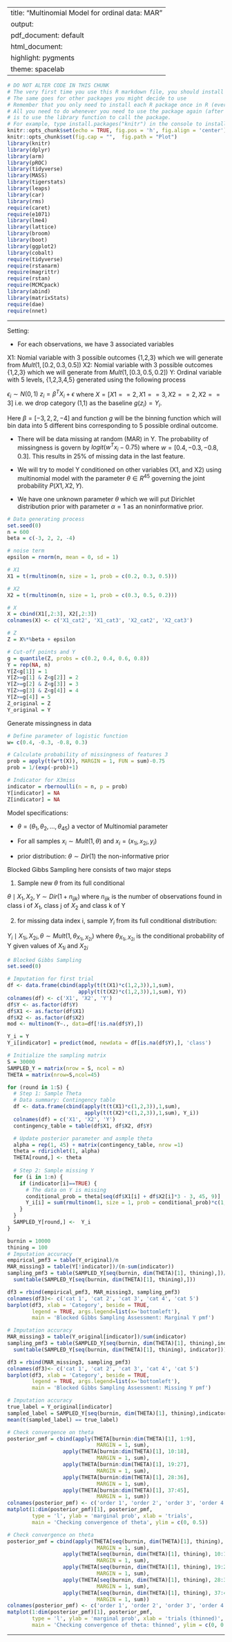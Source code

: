 
---
title: "Multinomial Model for ordinal data: MAR"
output:
  pdf_document: default
  html_document:
    highlight: pygments
    theme: spacelab
---

```r
# DO NOT ALTER CODE IN THIS CHUNK
# The very first time you use this R markdown file, you should install each of the packages below.
# The same goes for other packages you might decide to use
# Remember that you only need to install each R package once in R (ever -- unless you change computers).
# All you need to do whenever you need to use the package again (after restarting the R session),
# is to use the library function to call the package.
# For example, type install.packages("knitr") in the console to install the knitr package. 
knitr::opts_chunk$set(echo = TRUE, fig.pos = 'h', fig.align = 'center')
knitr::opts_chunk$set(fig.cap = "",  fig.path = "Plot")
library(knitr)
library(dplyr)
library(arm)
library(pROC)
library(tidyverse)
library(MASS)
library(tigerstats)
library(leaps)
library(car)
library(rms)
require(caret)
require(e1071)
library(lme4) 
library(lattice)
library(broom)
library(boot)
library(ggplot2)
library(cobalt)
require(tidyverse)
require(rstanarm)
require(magrittr)
require(rstan)
require(MCMCpack)
library(abind)
library(matrixStats)
require(dae)
require(nnet)
```

* * *

Setting: 

- For each observations, we have 3 associated variables

X1: Nomial variable with 3 possible outcomes {1,2,3} which we will generate from $Mult(1, [0.2, 0.3, 0.5])$
X2: Nomial variable with 3 possible outcomes {1,2,3} which we will generate from $Mult(1, [0.3, 0.5, 0.2])$
Y: Ordinal variable with 5 levels, {1,2,3,4,5} generated using the following process

$\epsilon_i \sim N(0,1)$
$z_i = \beta^TX_i + \epsilon$ where $X = [X1==2, X1==3, X2==2, X2==3]$ i.e. we drop category (1,1) as the baseline
$g(z_i) = Y_i$.

Here $\beta = [-3, 2, 2, -4]$ and function $g$ will be the binning function which will bin data into 5 different bins corresponding to 5 possible ordinal outcome.

- There will be data missing at random (MAR) in Y. The probability of missingness is govern by $logit(w^Tx_{i} -0.75)$ where $w = [0.4, -0.3, -0.8, 0.3]$. This results in 25% of missing data in the last feature.

- We will try to model Y conditioned on other variables (X1, and X2) using multinomial model with the parameter $\theta \in R^{45}$ governing the joint probability $P(X1, X2, Y)$. 

- We have one unknown parameter $\theta$ which we will put Dirichlet distribution prior with parameter $\alpha = 1$ as an noninformative prior.

```r
# Data generating process
set.seed(0)
n = 600
beta = c(-3, 2, 2, -4)

# noise term
epsilon = rnorm(n, mean = 0, sd = 1)

# X1
X1 = t(rmultinom(n, size = 1, prob = c(0.2, 0.3, 0.5)))

# X2
X2 = t(rmultinom(n, size = 1, prob = c(0.3, 0.5, 0.2)))

# X
X = cbind(X1[,2:3], X2[,2:3])
colnames(X) <- c('X1_cat2', 'X1_cat3', 'X2_cat2', 'X2_cat3')

# Z
Z = X%*%beta + epsilon

# Cut-off points and Y
g = quantile(Z, probs = c(0.2, 0.4, 0.6, 0.8))
Y = rep(NA, n)
Y[Z<g[1]] = 1
Y[Z>=g[1] & Z<g[2]] = 2
Y[Z>=g[2] & Z<g[3]] = 3
Y[Z>=g[3] & Z<g[4]] = 4
Y[Z>=g[4]] = 5
Z_original = Z
Y_original = Y
```

Generate missingness in data
```r
# Define parameter of logistic function
w= c(0.4, -0.3, -0.8, 0.3)

# Calculate probability of missingness of features 3
prob = apply(t(w*t(X)), MARGIN = 1, FUN = sum)-0.75
prob = 1/(exp(-prob)+1)

# Indicator for X3miss
indicator = rbernoulli(n = n, p = prob)
Y[indicator] = NA
Z[indicator] = NA
```

Model specifications:

- $\theta = (\theta_1, \theta_2, ..., \theta_{45})$ a vector of Multinomial parameter

- For all samples $x_i \sim Mult(1, \theta)$ and $x_i = (x_{1i}, x_{2i}, y_i)$

- prior distribution: $\theta \sim Dir(1)$ the non-informative prior

Blocked Gibbs Sampling here consists of two major steps 

1. Sample new $\theta$ from its full conditional

$\theta \mid X_1, X_2, Y \sim Dir(1 + n_{ijk})$ where $n_{ijk}$ is the number of observations found in class i of $X_1$, class j of $X_2$ and class k of Y

2. for missing data index i, sample $Y_i$ from its full conditional distribution: 

$Y_i \mid X_{1i}, X_{2i}, \theta \sim Mult(1, \theta_{X_{1i}, X_{2i}})$ where $\theta_{X_{1i}, X_{2i}}$ is the conditional probability of Y given values of $X_{1i}$ and $X_{2i}$

```r
# Blocked Gibbs Sampling
set.seed(0)

# Imputation for first trial
df <- data.frame(cbind(apply(t(t(X1)*c(1,2,3)),1,sum), 
                       apply(t(t(X2)*c(1,2,3)),1,sum), Y))
colnames(df) <- c('X1', 'X2', 'Y')
df$Y <- as.factor(df$Y)
df$X1 <- as.factor(df$X1)
df$X2 <- as.factor(df$X2)
mod <- multinom(Y~., data=df[!is.na(df$Y),])

Y_i = Y
Y_i[indicator] = predict(mod, newdata = df[is.na(df$Y),], 'class')

# Initialize the sampling matrix
S = 30000
SAMPLED_Y = matrix(nrow = S, ncol = n)
THETA = matrix(nrow=S,ncol=45)

for (round in 1:S) {
  # Step 1: Sample Theta
  # Data summary: Contingency table
  df <- data.frame(cbind(apply(t(t(X1)*c(1,2,3)),1,sum), 
                         apply(t(t(X2)*c(1,2,3)),1,sum), Y_i))
  colnames(df) = c('X1', 'X2', 'Y')
  contingency_table = table(df$X1, df$X2, df$Y)

  # Update posterior parameter and asmple theta
  alpha = rep(1, 45) + matrix(contingency_table, nrow =1)
  theta = rdirichlet(1, alpha)
  THETA[round,] <- theta
  
  # Step 2: Sample missing Y
  for (i in 1:n) {
    if (indicator[i]==TRUE) {
      # The data on Y is missing
      conditional_prob = theta[seq(df$X1[i] + df$X2[i]*3 - 3, 45, 9)]
      Y_i[i] = sum(rmultinom(1, size = 1, prob = conditional_prob)*c(1,2,3,4,5))
    }
  }
  SAMPLED_Y[round,] <-  Y_i
}
```

```r
burnin = 10000
thining = 100
# Imputation accuracy
empirical_pmf3 = table(Y_original)/n
MAR_missing3 = table(Y[!indicator])/(n-sum(indicator))
sampling_pmf3 = table(SAMPLED_Y[seq(burnin, dim(THETA)[1], thining),])/
  sum(table(SAMPLED_Y[seq(burnin, dim(THETA)[1], thining),]))

df3 = rbind(empirical_pmf3, MAR_missing3, sampling_pmf3)
colnames(df3)<- c('cat 1', 'cat 2', 'cat 3', 'cat 4', 'cat 5')
barplot(df3, xlab = 'Category', beside = TRUE, 
        legend = TRUE, args.legend=list(x='bottomleft'),
        main = 'Blocked Gibbs Sampling Assessment: Marginal Y pmf')
```


```r
# Imputation accuracy
MAR_missing3 = table(Y_original[indicator])/sum(indicator)
sampling_pmf3 = table(SAMPLED_Y[seq(burnin, dim(THETA)[1], thining),indicator])/
  sum(table(SAMPLED_Y[seq(burnin, dim(THETA)[1], thining), indicator]))

df3 = rbind(MAR_missing3, sampling_pmf3)
colnames(df3)<- c('cat 1', 'cat 2', 'cat 3', 'cat 4', 'cat 5')
barplot(df3, xlab = 'Category', beside = TRUE, 
        legend = TRUE, args.legend=list(x='bottomleft'),
        main = 'Blocked Gibbs Sampling Assessment: Missing Y pmf')
```


```r
# Imputation accuracy
true_label = Y_original[indicator]
sampled_label = SAMPLED_Y[seq(burnin, dim(THETA)[1], thining),indicator]
mean(t(sampled_label) == true_label)
```


```r
# Check convergence on theta
posterior_pmf = cbind(apply(THETA[burnin:dim(THETA)[1], 1:9], 
                             MARGIN = 1, sum),
                  apply(THETA[burnin:dim(THETA)[1], 10:18], 
                             MARGIN = 1, sum),
                  apply(THETA[burnin:dim(THETA)[1], 19:27], 
                             MARGIN = 1, sum),
                  apply(THETA[burnin:dim(THETA)[1], 28:36], 
                             MARGIN = 1, sum),
                  apply(THETA[burnin:dim(THETA)[1], 37:45], 
                             MARGIN = 1, sum))
colnames(posterior_pmf) <- c('order 1', 'order 2', 'order 3', 'order 4', 'order 5')
matplot(1:dim(posterior_pmf)[1], posterior_pmf, 
        type = 'l', ylab = 'marginal prob', xlab = 'trials', 
        main = 'Checking convergence of theta', ylim = c(0, 0.5))
```


```r
# Check convergence on theta
posterior_pmf = cbind(apply(THETA[seq(burnin, dim(THETA)[1], thining), 1:9], 
                             MARGIN = 1, sum),
                  apply(THETA[seq(burnin, dim(THETA)[1], thining), 10:18], 
                             MARGIN = 1, sum),
                  apply(THETA[seq(burnin, dim(THETA)[1], thining), 19:27], 
                             MARGIN = 1, sum),
                  apply(THETA[seq(burnin, dim(THETA)[1], thining), 28:36], 
                             MARGIN = 1, sum),
                  apply(THETA[seq(burnin, dim(THETA)[1], thining), 37:45], 
                             MARGIN = 1, sum))
colnames(posterior_pmf) <- c('order 1', 'order 2', 'order 3', 'order 4', 'order 5')
matplot(1:dim(posterior_pmf)[1], posterior_pmf, 
        type = 'l', ylab = 'marginal prob', xlab = 'trials (thinned)', 
        main = 'Checking convergence of theta: thinned', ylim = c(0, 0.5))
```


* * *



